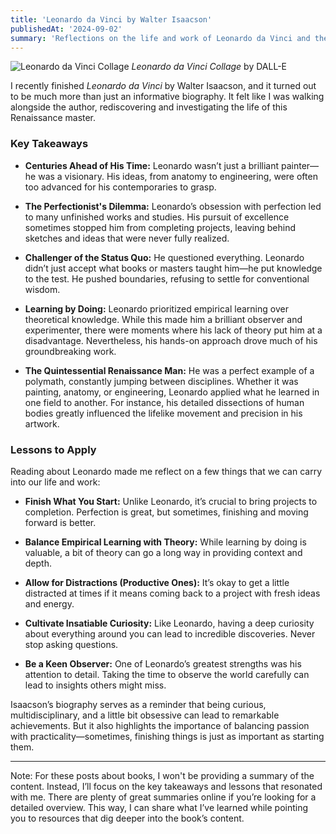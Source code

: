 ```yaml
---
title: 'Leonardo da Vinci by Walter Isaacson'
publishedAt: '2024-09-02'
summary: 'Reflections on the life and work of Leonardo da Vinci and the lessons we can learn from his multidisciplinary approach.'
---
```


![Leonardo da Vinci Collage](https://cdn.jsdelivr.net/gh/afbolivarg/portfolio/public/leonardo-da-vinci.jpg)
_Leonardo da Vinci Collage_ by DALL-E

I recently finished _Leonardo da Vinci_ by Walter Isaacson, and it turned out to be much more than just an informative biography. It felt like I was walking alongside the author, rediscovering and investigating the life of this Renaissance master.

### Key Takeaways

- **Centuries Ahead of His Time:** Leonardo wasn’t just a brilliant painter—he was a visionary. His ideas, from anatomy to engineering, were often too advanced for his contemporaries to grasp.
- **The Perfectionist's Dilemma:** Leonardo’s obsession with perfection led to many unfinished works and studies. His pursuit of excellence sometimes stopped him from completing projects, leaving behind sketches and ideas that were never fully realized.
- **Challenger of the Status Quo:** He questioned everything. Leonardo didn’t just accept what books or masters taught him—he put knowledge to the test. He pushed boundaries, refusing to settle for conventional wisdom.

- **Learning by Doing:** Leonardo prioritized empirical learning over theoretical knowledge. While this made him a brilliant observer and experimenter, there were moments where his lack of theory put him at a disadvantage. Nevertheless, his hands-on approach drove much of his groundbreaking work.
- **The Quintessential Renaissance Man:** He was a perfect example of a polymath, constantly jumping between disciplines. Whether it was painting, anatomy, or engineering, Leonardo applied what he learned in one field to another. For instance, his detailed dissections of human bodies greatly influenced the lifelike movement and precision in his artwork.

### Lessons to Apply

Reading about Leonardo made me reflect on a few things that we can carry into our life and work:

- **Finish What You Start:** Unlike Leonardo, it’s crucial to bring projects to completion. Perfection is great, but sometimes, finishing and moving forward is better.

- **Balance Empirical Learning with Theory:** While learning by doing is valuable, a bit of theory can go a long way in providing context and depth.

- **Allow for Distractions (Productive Ones):** It’s okay to get a little distracted at times if it means coming back to a project with fresh ideas and energy.

- **Cultivate Insatiable Curiosity:** Like Leonardo, having a deep curiosity about everything around you can lead to incredible discoveries. Never stop asking questions.

- **Be a Keen Observer:** One of Leonardo’s greatest strengths was his attention to detail. Taking the time to observe the world carefully can lead to insights others might miss.

Isaacson’s biography serves as a reminder that being curious, multidisciplinary, and a little bit obsessive can lead to remarkable achievements. But it also highlights the importance of balancing passion with practicality—sometimes, finishing things is just as important as starting them.

---

Note: For these posts about books, I won't be providing a summary of the content. Instead, I’ll focus on the key takeaways and lessons that resonated with me. There are plenty of great summaries online if you’re looking for a detailed overview. This way, I can share what I’ve learned while pointing you to resources that dig deeper into the book’s content.

